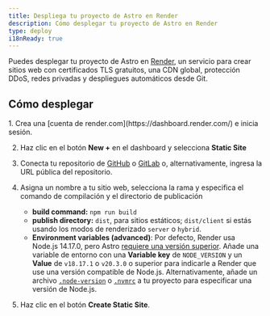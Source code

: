 ```yaml
---
title: Despliega tu proyecto de Astro en Render
description: Cómo desplegar tu proyecto de Astro en Render
type: deploy
i18nReady: true
---
```


Puedes desplegar tu proyecto de Astro en [Render](https://render.com/), un servicio para crear sitios web con certificados TLS gratuitos, una CDN global, protección DDoS, redes privadas y despliegues automáticos desde Git.

## Cómo desplegar

<Steps>
1. Crea una [cuenta de render.com](https://dashboard.render.com/) e inicia sesión.

2. Haz clic en el botón **New +** en el dashboard y selecciona **Static Site**

3. Conecta tu repositorio de [GitHub](https://github.com/) o [GitLab](https://about.gitlab.com/) o, alternativamente, ingresa la URL pública del repositorio.

4. Asigna un nombre a tu sitio web, selecciona la rama y especifica el comando de compilación y el directorio de publicación
    - **build command:** `npm run build`
    - **publish directory:** `dist`, para sitios estáticos; `dist/client` si estás usando los modos de renderizado `server` o `hybrid`.
    - **Environment variables (advanced)**: Por defecto, Render usa Node.js 14.17.0, pero Astro [requiere una versión superior](/es/install-and-setup/#prerrequisitos). Añade una variable de entorno con una **Variable key** de `NODE_VERSION` y un **Value** de `v18.17.1` o `v20.3.0` o superior para indicarle a Render que use una versión compatible de Node.js. Alternativamente, añade un archivo [`.node-version`](https://render.com/docs/node-version) o [`.nvmrc`](https://render.com/docs/node-version) a tu proyecto para especificar una versión de Node.js.

5. Haz clic en el botón **Create Static Site**.
</Steps>
